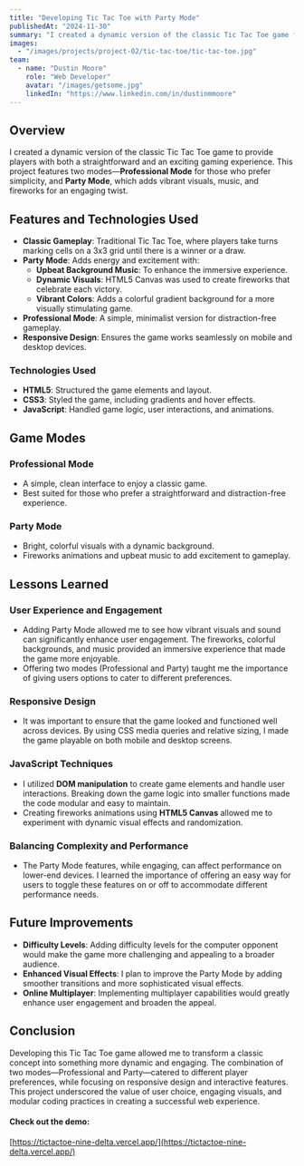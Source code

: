 ---
title: "Developing Tic Tac Toe with Party Mode"
publishedAt: "2024-11-30"
summary: "I created a dynamic version of the classic Tic Tac Toe game featuring two modes: Professional Mode for a clean, straightforward experience, and Party Mode with vibrant visuals, music, and fireworks. My goal was to combine traditional gameplay with modern, engaging features while ensuring accessibility across devices. This project taught me the value of responsive design, modular coding, and providing user options to enhance engagement. Future plans include adding difficulty levels, improving visuals, and implementing online multiplayer."
images:
  - "/images/projects/project-02/tic-tac-toe/tic-tac-toe.jpg"
team:
  - name: "Dustin Moore"
    role: "Web Developer"
    avatar: "/images/getsome.jpg"
    linkedIn: "https://www.linkedin.com/in/dustinmmoore"
---
## Overview
I created a dynamic version of the classic Tic Tac Toe game to provide players with both a straightforward and an exciting gaming experience. This project features two modes—**Professional Mode** for those who prefer simplicity, and **Party Mode**, which adds vibrant visuals, music, and fireworks for an engaging twist.

## Features and Technologies Used
- **Classic Gameplay**: Traditional Tic Tac Toe, where players take turns marking cells on a 3x3 grid until there is a winner or a draw.
- **Party Mode**: Adds energy and excitement with:
  - **Upbeat Background Music**: To enhance the immersive experience.
  - **Dynamic Visuals**: HTML5 Canvas was used to create fireworks that celebrate each victory.
  - **Vibrant Colors**: Adds a colorful gradient background for a more visually stimulating game.
- **Professional Mode**: A simple, minimalist version for distraction-free gameplay.
- **Responsive Design**: Ensures the game works seamlessly on mobile and desktop devices.

### Technologies Used
- **HTML5**: Structured the game elements and layout.
- **CSS3**: Styled the game, including gradients and hover effects.
- **JavaScript**: Handled game logic, user interactions, and animations.

## Game Modes
### Professional Mode
- A simple, clean interface to enjoy a classic game.
- Best suited for those who prefer a straightforward and distraction-free experience.

### Party Mode
- Bright, colorful visuals with a dynamic background.
- Fireworks animations and upbeat music to add excitement to gameplay.

## Lessons Learned
### User Experience and Engagement
- Adding Party Mode allowed me to see how vibrant visuals and sound can significantly enhance user engagement. The fireworks, colorful backgrounds, and music provided an immersive experience that made the game more enjoyable.
- Offering two modes (Professional and Party) taught me the importance of giving users options to cater to different preferences.

### Responsive Design
- It was important to ensure that the game looked and functioned well across devices. By using CSS media queries and relative sizing, I made the game playable on both mobile and desktop screens.

### JavaScript Techniques
- I utilized **DOM manipulation** to create game elements and handle user interactions. Breaking down the game logic into smaller functions made the code modular and easy to maintain.
- Creating fireworks animations using **HTML5 Canvas** allowed me to experiment with dynamic visual effects and randomization.

### Balancing Complexity and Performance
- The Party Mode features, while engaging, can affect performance on lower-end devices. I learned the importance of offering an easy way for users to toggle these features on or off to accommodate different performance needs.

## Future Improvements
- **Difficulty Levels**: Adding difficulty levels for the computer opponent would make the game more challenging and appealing to a broader audience.
- **Enhanced Visual Effects**: I plan to improve the Party Mode by adding smoother transitions and more sophisticated visual effects.
- **Online Multiplayer**: Implementing multiplayer capabilities would greatly enhance user engagement and broaden the appeal.

## Conclusion
Developing this Tic Tac Toe game allowed me to transform a classic concept into something more dynamic and engaging. The combination of two modes—Professional and Party—catered to different player preferences, while focusing on responsive design and interactive features. This project underscored the value of user choice, engaging visuals, and modular coding practices in creating a successful web experience.

#### Check out the demo: 
[https://tictactoe-nine-delta.vercel.app/](https://tictactoe-nine-delta.vercel.app/)